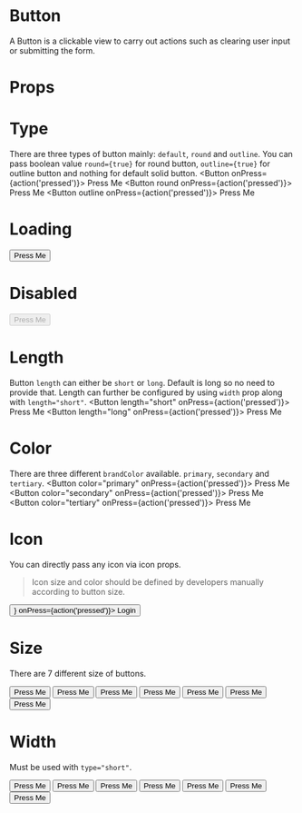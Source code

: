 
<Meta title="Design System|Button" component={Button} />

# Button
A Button is a clickable view to carry out actions such as clearing user input or submitting the form.

# Props

<Props of={Button} />

# Type
There are three types of button mainly: `default`, `round` and `outline`. You can pass boolean value `round={true}` for round button, `outline={true}` for outline button and nothing for default solid button.
<Preview>
  <Story name="type">
    <Stack>
      <Button onPress={action('pressed')}>
        Press Me
      </Button>
      <Button round onPress={action('pressed')}>
        Press Me
      </Button>
      <Button outline onPress={action('pressed')}>
        Press Me
      </Button>
    </Stack>
  </Story>
</Preview>

# Loading

<Preview>
  <Story name="loading">
    <Button loading onPress={action('pressed')}>
      Press Me
    </Button>
  </Story>
</Preview>

# Disabled

<Preview>
  <Story name="disabled">
    <Button disabled onPress={action('pressed')}>
      Press Me
    </Button>
  </Story>
</Preview>

# Length
Button `length` can either be `short` or `long`. Default is long so no need to provide that. Length can further be configured by using `width` prop along with `length="short"`.
<Preview>
  <Story name="length">
    <Stack>
      <Button length="short" onPress={action('pressed')}>
        Press Me
      </Button>
      <Button length="long" onPress={action('pressed')}>
        Press Me
      </Button>
    </Stack>
  </Story>
</Preview>

# Color
There are three different `brandColor` available. `primary`, `secondary` and `tertiary`.
<Preview>
  <Story name="color">
    <Stack>
      <Button color="primary" onPress={action('pressed')}>
        Press Me
      </Button>
      <Button color="secondary" onPress={action('pressed')}>
        Press Me
      </Button>
      <Button color="tertiary" onPress={action('pressed')}>
        Press Me
      </Button>
    </Stack>
  </Story>
</Preview>

# Icon

You can directly pass any icon via icon props.
> Icon size and color should be defined by developers manually according to button size.

<Preview>
  <Story name="icon">
    <Button 
      icon={<Feather
          name="user"
          size={24}
          color="white" />}
      onPress={action('pressed')}>
      Login
    </Button>
  </Story>
</Preview>

# Size

There are 7 different size of buttons.

<Preview>
  <Story name="size">
    <Stack>
      <Button
        size="xxsmall"
        onPress={action('pressed')}>
        Press Me
      </Button>
      <Button
        size="xsmall"
        onPress={action('pressed')}>
        Press Me
      </Button>
      <Button
        size="small"
        onPress={action('pressed')}>
        Press Me
      </Button>
      <Button
        size="medium"
        onPress={action('pressed')}>
        Press Me
      </Button>
      <Button
        size="large"
        onPress={action('pressed')}>
        Press Me
      </Button>
      <Button
        size="xlarge"
        onPress={action('pressed')}>
        Press Me
      </Button>
      <Button
        size="xxlarge"
        onPress={action('pressed')}>
        Press Me
      </Button>
    </Stack>
  </Story>
</Preview>

# Width

Must be used with `type="short"`.

<Preview>
  <Story name="width">
    <Stack>
      <Button
        length="short"
        width="xxsmall"
        onPress={action('pressed')}>
        Press Me
      </Button>
      <Button
        length="short"
        width="xsmall"
        onPress={action('pressed')}>
        Press Me
      </Button>
      <Button
        length="short"
        width="small"
        onPress={action('pressed')}>
        Press Me
      </Button>
      <Button
        length="short"
        width="medium"
        onPress={action('pressed')}>
        Press Me
      </Button>
      <Button
        length="short"
        width="large"
        onPress={action('pressed')}>
        Press Me
      </Button>
      <Button
        length="short"
        width="xlarge"
        onPress={action('pressed')}>
        Press Me
      </Button>
      <Button
        length="short"
        width="xxlarge"
        onPress={action('pressed')}>
        Press Me
      </Button>
    </Stack>
  </Story>
</Preview>